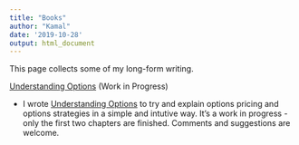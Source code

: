 ```yaml
---
title: "Books"
author: "Kamal"
date: '2019-10-28'
output: html_document
---
```


This page collects some of my long-form writing. 

[Understanding Options](http://understanding-options.netlify.com) (Work in Progress)

* I wrote [Understanding Options](http://understanding-options.netlify.com) to try and explain options pricing and options strategies in a simple and intutive way. It's a work in progress - only the first two chapters are finished. Comments and suggestions are welcome. 



